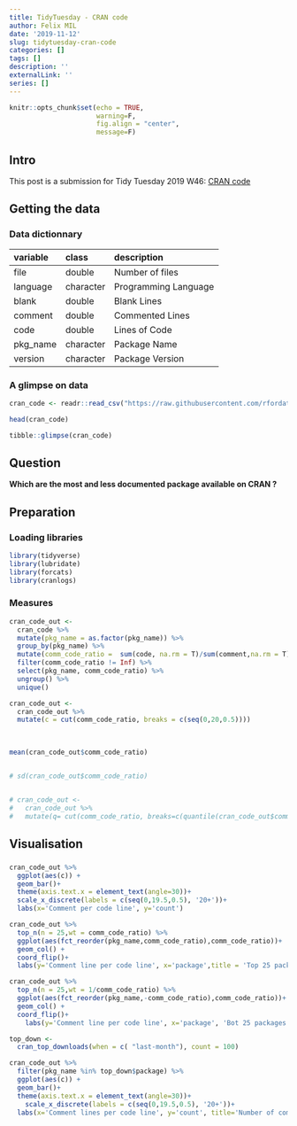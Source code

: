 ```yaml
---
title: TidyTuesday - CRAN code
author: Felix MIL
date: '2019-11-12'
slug: tidytuesday-cran-code
categories: []
tags: []
description: ''
externalLink: ''
series: []
---
```




```r
knitr::opts_chunk$set(echo = TRUE, 
                      warning=F, 
                      fig.align = "center", 
                      message=F)
```

## Intro

This post is a submission for Tidy Tuesday 2019 W46: [CRAN code](https://github.com/rfordatascience/tidytuesday/tree/master/data/2019/2019-11-12)


## Getting the data

### Data dictionnary

|variable |class     |description |
|:--------|:---------|:-----------|
|file     |double    | Number of files |
|language |character | Programming Language |
|blank    |double    | Blank Lines |
|comment  |double    | Commented Lines |
|code     |double    | Lines of Code |
|pkg_name |character | Package Name |
|version  |character | Package Version |

### A glimpse on data
```r
cran_code <- readr::read_csv("https://raw.githubusercontent.com/rfordatascience/tidytuesday/master/data/2019/2019-11-12/loc_cran_packages.csv")
```

```r
head(cran_code)
```

```r
tibble::glimpse(cran_code)
```

## Question

**Which are the most and less documented package available on CRAN ?**

## Preparation

### Loading libraries

```r
library(tidyverse)
library(lubridate)
library(forcats)
library(cranlogs)
```

### Measures

```r
cran_code_out <- 
  cran_code %>%
  mutate(pkg_name = as.factor(pkg_name)) %>%
  group_by(pkg_name) %>%
  mutate(comm_code_ratio =  sum(code, na.rm = T)/sum(comment,na.rm = T)) %>%
  filter(comm_code_ratio != Inf) %>%
  select(pkg_name, comm_code_ratio) %>%
  ungroup() %>%
  unique()

cran_code_out <- 
  cran_code_out %>%
  mutate(c = cut(comm_code_ratio, breaks = c(seq(0,20,0.5))))
  
  

mean(cran_code_out$comm_code_ratio)


# sd(cran_code_out$comm_code_ratio)


# cran_code_out <- 
#   cran_code_out %>%
#   mutate(q= cut(comm_code_ratio, breaks=c(quantile(cran_code_out$comm_code_ratio, probs = seq(0, 1, by = 0.20)))))
```



## Visualisation

### 

```r
cran_code_out %>% 
  ggplot(aes(c)) +
  geom_bar()+
  theme(axis.text.x = element_text(angle=30))+
  scale_x_discrete(labels = c(seq(0,19.5,0.5), '20+'))+
  labs(x='Comment per code line', y='count')
```


```r
cran_code_out %>%
  top_n(n = 25,wt = comm_code_ratio) %>%
  ggplot(aes(fct_reorder(pkg_name,comm_code_ratio),comm_code_ratio))+
  geom_col() +
  coord_flip()+
  labs(y='Comment line per code line', x='package',title = 'Top 25 packages with most commented R code')
```


```r
cran_code_out %>%
  top_n(n = 25,wt = 1/comm_code_ratio) %>%
  ggplot(aes(fct_reorder(pkg_name,-comm_code_ratio),comm_code_ratio))+
  geom_col() +
  coord_flip()+
    labs(y='Comment line per code line', x='package', 'Bot 25 packages with less commented R code')
```


```r
top_down <- 
  cran_top_downloads(when = c( "last-month"), count = 100)

cran_code_out %>% 
  filter(pkg_name %in% top_down$package) %>%
  ggplot(aes(c)) +
  geom_bar()+
  theme(axis.text.x = element_text(angle=30))+
    scale_x_discrete(labels = c(seq(0,19.5,0.5), '20+'))+
  labs(x='Comment lines per code line', y='count', title='Number of comment lines per R code line for the 100 most downloaded packages')
```

